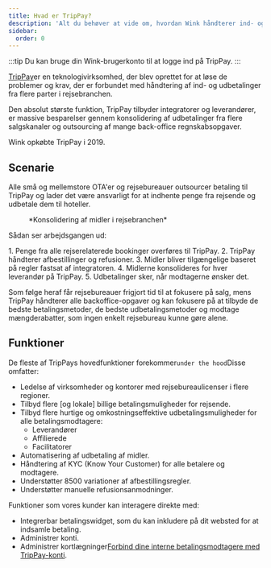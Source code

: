 ```yaml
---
title: Hvad er TripPay?
description: 'Alt du behøver at vide om, hvordan Wink håndterer ind- og udbetalinger.'
sidebar:
  order: 0
---
```


:::tip
Du kan bruge din Wink-brugerkonto til at logge ind på TripPay.
:::

[TripPay](https://pay.wink.travel)er en teknologivirksomhed, der blev oprettet for at løse de problemer og krav, der er forbundet med håndtering af ind- og udbetalinger fra flere parter i rejsebranchen.

Den absolut største funktion, TripPay tilbyder integratorer og leverandører, er massive besparelser gennem konsolidering af udbetalinger fra flere salgskanaler og outsourcing af mange back-office regnskabsopgaver.

Wink opkøbte TripPay i 2019.

## Scenarie

Alle små og mellemstore OTA'er og rejsebureauer outsourcer betaling til TripPay og lader det være ansvarligt for at indhente penge fra rejsende og udbetale dem til hoteller.

<figure>
  <CloudinaryImage width="700" height="525" resize="scale" quality="best" alt="TripPay-fondkonsolidering" src="academy/funds-consolidation" errorImage="noimage_opaque_nyrtl0.png" />

  <figcaption>*Konsolidering af midler i rejsebranchen*</figcaption>
</figure>


Sådan ser arbejdsgangen ud:

<Steps>
  1. Penge fra alle rejserelaterede bookinger overføres til TripPay.
  2. TripPay håndterer afbestillinger og refusioner.
  3. Midler bliver tilgængelige baseret på regler fastsat af integratoren.
  4. Midlerne konsolideres for hver leverandør på TripPay.
  5. Udbetalinger sker, når modtagerne ønsker det.
</Steps>


Som følge heraf får rejsebureauer frigjort tid til at fokusere på salg, mens TripPay håndterer alle backoffice-opgaver og kan fokusere på at tilbyde de bedste betalingsmetoder, de bedste udbetalingsmetoder og modtage mængderabatter, som ingen enkelt rejsebureau kunne gøre alene.

## Funktioner

De fleste af TripPays hovedfunktioner forekommer`under the hood`Disse omfatter:

* Ledelse af virksomheder og kontorer med rejsebureaulicenser i flere regioner.
* Tilbyd flere \[og lokale] billige betalingsmuligheder for rejsende.
* Tilbyd flere hurtige og omkostningseffektive udbetalingsmuligheder for alle betalingsmodtagere:
  * Leverandører
  * Affilierede
  * Facilitatorer
* Automatisering af udbetaling af midler.
* Håndtering af KYC (Know Your Customer) for alle betalere og modtagere.
* Understøtter 8500 variationer af afbestillingsregler.
* Understøtter manuelle refusionsanmodninger.

Funktioner som vores kunder kan interagere direkte med:

* Integrerbar betalingswidget, som du kan inkludere på dit websted for at indsamle betaling.
* Administrer konti.
* Administrer kortlægninger[Forbind dine interne betalingsmodtagere med TripPay-konti](/payment/mapping).

